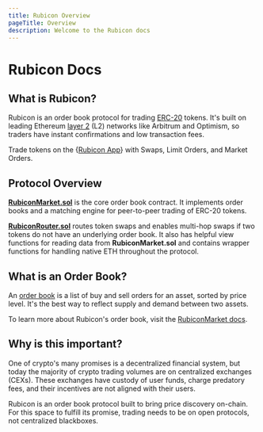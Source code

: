 ```yaml
---
title: Rubicon Overview
pageTitle: Overview
description: Welcome to the Rubicon docs
---
```


# Rubicon Docs


<QuickLinks>
	<QuickLink 
		title="FAQ" 
		icon="installation" 
		href="/faq" 
		description="New to Rubicon? Visit our Frequently Asked Questions"></QuickLink>
	<QuickLink
		title="Guides"
		icon="openBook"
		href="/guides/trade/trade"
		description="Learn to Swap, Trade, and Earn on Rubicon!"
	></QuickLink>
	<QuickLink
		title="RubiconMarket"
		icon="plugins"
		href="/protocol/rubicon-market/contract-overview"
		description="Overview of the order book contract"
	></QuickLink>
	<QuickLink
		title="APIs"
		icon="layers"
		href="/api-guides/subgraphs/subgraphs"
		description="SDKs and Subgraphs"
	></QuickLink>
</QuickLinks>

## What is Rubicon?

Rubicon is an order book protocol for trading [ERC-20](https://ethereum.org/en/developers/docs/standards/tokens/erc-20/) tokens. It's built on leading Ethereum [layer 2](https://ethereum.org/en/layer-2/) (L2) networks like Arbitrum and Optimism, so traders have instant confirmations and low transaction fees.

Trade tokens on the {<a href={siteUrls.baseUrl}>Rubicon App</a>} with Swaps, Limit Orders, and Market Orders.

## Protocol Overview

[**RubiconMarket.sol**](/protocol/rubicon-market/contract-overview) is the core order book contract. It implements order books and a matching engine for peer-to-peer trading of ERC-20 tokens.

[**RubiconRouter.sol**](/protocol/rubicon-router/rubicon-router) routes token swaps and enables multi-hop swaps if two tokens do not have an underlying order book. It also has helpful view functions for reading data from **RubiconMarket.sol** and contains wrapper functions for handling native ETH throughout the protocol.

## What is an Order Book?

An [order book](https://en.wikipedia.org/wiki/Order_book) is a list of buy and sell orders for an asset, sorted by price level. It's the best way to reflect supply and demand between two assets. 

To learn more about Rubicon's order book, visit the [RubiconMarket docs](/protocol/rubicon-market/contract-overview).

## Why is this important?

One of crypto's many promises is a decentralized financial system, but today the majority of crypto trading volumes are on centralized exchanges (CEXs). These exchanges have custody of user funds, charge predatory fees, and their incentives are not aligned with their users.

Rubicon is an order book protocol built to bring price discovery on-chain. For this space to fulfill its promise, trading needs to be on open protocols, not centralized blackboxes.
